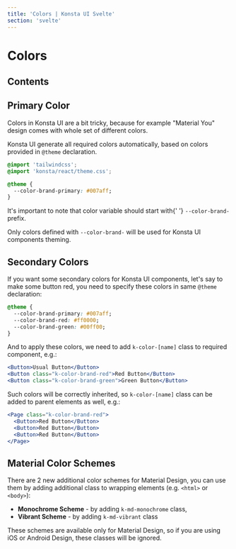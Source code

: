 ```yaml
---
title: 'Colors | Konsta UI Svelte'
section: 'svelte'
---
```


# Colors

## Contents

## Primary Color

Colors in Konsta UI are a bit tricky, because for example "Material You" design comes with whole set of different colors.

Konsta UI generate all required colors automatically, based on colors provided in `@theme` declaration.

```css
@import 'tailwindcss';
@import 'konsta/react/theme.css';

@theme {
  --color-brand-primary: #007aff;
}
```

<div class="important-note">
  <p>
    It's important to note that color variable should start with{' '}
    <code>--color-brand-</code> prefix.
  </p>
  <p>
    Only colors defined with <code>--color-brand-</code> will be used for Konsta
    UI components theming.
  </p>
</div>

## Secondary Colors

If you want some secondary colors for Konsta UI components, let's say to make some button red, you need to specify these colors in same `@theme` declaration:

```css
@theme {
  --color-brand-primary: #007aff;
  --color-brand-red: #ff0000;
  --color-brand-green: #00ff00;
}
```

And to apply these colors, we need to add `k-color-[name]` class to required component, e.g.:

```jsx
<Button>Usual Button</Button>
<Button class="k-color-brand-red">Red Button</Button>
<Button class="k-color-brand-green">Green Button</Button>
```

Such colors will be correctly inherited, so `k-color-[name]` class can be added to parent elements as well, e.g.:

```jsx
<Page class="k-color-brand-red">
  <Button>Red Button</Button>
  <Button>Red Button</Button>
  <Button>Red Button</Button>
</Page>
```

## Material Color Schemes

There are 2 new additional color schemes for Material Design, you can use them by adding additional class to wrapping elements (e.g. `<html>` or `<body>`):

- **Monochrome Scheme** - by adding `k-md-monochrome` class,
- **Vibrant Scheme** - by adding `k-md-vibrant` class

These schemes are available only for Material Design, so if you are using iOS or Android Design, these classes will be ignored.
